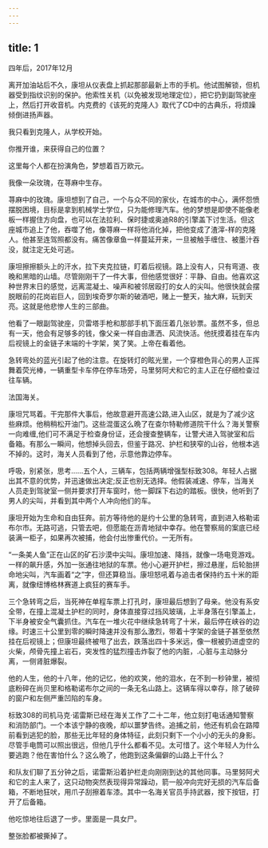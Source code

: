 ```yaml
---
---
---
```

title: 1
---







四年后，2017年12月





离开加油站后不久，康坦从仪表盘上抓起那部最新上市的手机。他试图解锁，但机器受到指纹识别的保护。他索性关机（以免被发现地理定位），把它扔到副驾驶座上，然后打开收音机。内克费的《该死的克隆人》取代了CD中的古典乐，将烦躁倾倒进扬声器。

我只看到克隆人，从学校开始。

你推开谁，来获得自己的位置？

这里每个人都在扮演角色，梦想着百万欧元。

我像一朵玫瑰，在荨麻中生存。

荨麻中的玫瑰。康坦想到了自己，一个与众不同的家伙，在城市的中心，满怀怨愤摆脱困境，目标是拿到机械学士学位，只为能修理汽车。他的梦想是即使不能像老板一样握住方向盘，也可以在法拉利、保时捷或奥迪R8的引擎盖下讨生活。但这座城市追上了他，吞噬了他，像荨麻一样将他消化掉，把他变成了渣滓-样的克隆人。他甚至连驾照都没有。痛苦像章鱼一样蔓延开来，一旦被触手缠住、被墨汁吞没，就注定无处可逃。

康坦擦擦额头上的汗水，拉下夹克拉链，盯着后视镜。路上没有人，只有弯道、夜晚和黑暗的山墙。尽管刚刚干了一件大事，但他感觉很好：平静、自由。他喜欢这种世界末日的感觉，远离混凝土、噪声和被邻居殴打的女人的尖叫。他很快就会摆脱眼前的花岗岩巨人，回到埃奇罗尔斯的破酒吧，赌上一整天，抽大麻，玩到天亮。这就是他悲惨人生的三部曲。

他看了一眼副驾驶座，贝雷塔手枪和那部手机下面压着几张钞票。虽然不多，但总有一天，他会有足够多的钱，像父亲一样自由潇洒、风流快活。他抚摸着挂在车内后视镜上的金链子末端的十字架，笑了笑。上帝在看着他。

急转弯处的蓝光引起了他的注意。在旋转灯的眩光里，一个穿橙色背心的男人正挥舞着荧光棒，一辆重型卡车停在停车场旁，马里努阿犬和它的主人正在仔细检查过往车辆。

法国海关。

康坦咒骂着。干完那件大事后，他故意避开高速公路,进入山区，就是为了减少这些麻烦。他稍稍松开油门。这些混蛋这么晩了在查尔特勒修道院干什么？海关警察一向难缠,他们可不满足于检查身份证，还会搜查整辆车，让警犬进入驾驶室和后备箱。有那么一瞬间，他想掉头回去，但鉴于路况、护栏和狭窄的山谷，他根本逃不掉的。这时，海关人员看到了他，示意他靠边停车。

呼吸，别紧张，思考……五个人，三辆车，包括两辆增强型标致308。年轻人占据出其不意的优势，并迅速做出决定;反正也别无选择。他假装减速、停车，当海关人员走到驾驶室一侧并要求打开车窗时，他一脚踩下右边的踏板。很快，他听到了男人的尖叫，并看到其中两个人冲向他们的车。

康坦开始为生命和自由狂奔。前方等待他的是约十公里的急转弯，直到进入格勒诺布尔市。无路可逃，只管去吧，但愿能在沥青地狱中幸存。他在警察局的案底已经装满一柜子，如果再次被捕，他会付出惨重代价。一无所有。

“一条美人鱼”正在山区的矿石沙漠中尖叫。康坦加速、降挡，就像一场电竞游戏。一样的飙升感，外加一张通往地狱的车票。他小心避开护栏，擦过悬崖，后轮胎拼命地尖叫，汽车画着“之”字，但还算稳当。康坦怒吼着与追击者保持约五十米的距离，就像纽博格林赛道上疯狂的赛车手。

三个急转弯之后，当死神在单程车票上打孔时，康坦最后想到了母亲。他没有系安全带，在撞上混凝土护栏的同时，身体直接穿过挡风玻璃，上半身落在引擎盖上，下半身被安全气囊抓住。汽车在一堆火花中继续急转弯了十米，最后停在峡谷的边缘。时速三十公里到零的瞬时降速并没有那么激烈，带着十字架的金链子甚至依然挂在后视镜上；但康坦最终被甩了出去，跌落出四十多米远，像一根被扔进虚空的火柴，颅骨先撞上岩石，突发性的猛烈撞击炸裂了他的内脏，.心脏与主动脉分离，一侧肾脏爆裂。

他的人生，他的十八年，他的记忆，他的欢笑，他的泪水，在不到一秒钟里，被彻底粉碎在尚贝里和格勒诺布尔之间的一条无名山路上。这辆车得以幸存，除了破碎的窗户和左侧严重凹陷的车身。

标致308的司机马克·诺雷斯已经在海关工作了二十二年，他立刻打电话通知警察和消防部门。一个本该宁静的夜晚，却以噩梦告终。追捕之前，他还有机会在路障前看到逃犯的脸，那些无比年轻的身体特征，此刻只剩下一个小小的无头的身影。尽管手电筒可以照出很远，但他几乎什么都看不见。太可惜了。这个年轻人为什么要逃跑？他在害怕什么？这么晩了，他跑到这条偏僻的山路上干什么？

和队友们聊了五分钟之后，诺雷斯沿着护栏走向刚刚到达的其他同事。马里努阿犬和它的主人来了，这只动物突然表现得异常躁动，箭一般冲向完好无损的汽车后备箱，不断地狂吠，用爪子刮擦着车漆。其中一名海关官员手持武器，按下按钮，打开了后备箱。

他吃惊地往后退了一步。里面是一具女尸。

整张脸都被撕掉了。
